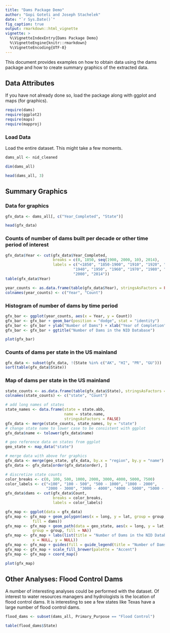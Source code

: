 ```yaml
---
title: "Dams Package Demo"
author: "Gopi Goteti and Joseph Stachelek"
date: "`r Sys.Date()`"
fig_caption: true
output: rmarkdown::html_vignette
vignette: >
  %\VignetteIndexEntry{Dams Package Demo}
  %\VignetteEngine{knitr::rmarkdown}
  %\VignetteEncoding{UTF-8}
---
```


This document provides examples on how to obtain data using the dams package and how to create summary graphics of the extracted data.

## Data Attributes

If you have not already done so, load the package along with ggplot and maps (for graphics).

```r
require(dams)
require(ggplot2)
require(maps)
require(mapproj)
```

### Load Data

Load the entire dataset. This might take a few moments.

```r
dams_all <- nid_cleaned

dim(dams_all)

head(dams_all, 3)
```

## Summary Graphics

### Data for graphics

```r
gfx_data <- dams_all[, c("Year_Completed", "State")]

head(gfx_data)
```

### Counts of number of dams built per decade or other time period of interest

```r
gfx_data$Year <- cut(gfx_data$Year_Completed, 
                     breaks = c(0, 1850, seq(1900, 2000, 10), 2014), 
                     labels = c("<1850", "1850-1900", "1910", "1920", "1930",
                              "1940", "1950", "1960", "1970", "1980", "1990", 
                              "2000", "2014"))
table(gfx_data$Year)

year_counts <- as.data.frame(table(gfx_data$Year), stringsAsFactors = FALSE)
colnames(year_counts) <- c("Year", "Count")
```

### Histogram of number of dams by time period

```r
gfx_bar <- ggplot(year_counts, aes(x = Year, y = Count))
gfx_bar <- gfx_bar + geom_bar(position = "dodge", stat = "identity")
gfx_bar <- gfx_bar + ylab("Number of Dams") + xlab("Year of Completion")
gfx_bar <- gfx_bar + ggtitle("Number of Dams in the NID Database")
```

```r
plot(gfx_bar)
```

### Counts of dams per state in the US mainland

```r
gfx_data <- subset(gfx_data, !(State %in% c("AK", "HI", "PR", "GU")))
sort(table(gfx_data$State))
```

### Map of dams per state in the US mainland

```r
state_counts <- as.data.frame(table(gfx_data$State), stringsAsFactors = FALSE)
colnames(state_counts) <- c("state", "Count")

# add long names of states
state_names <- data.frame(state = state.abb, 
                          name = state.name, 
                          stringsAsFactors = FALSE)
gfx_data <- merge(state_counts, state_names, by = "state")
# change state name to lower case to be consistent with ggplot
gfx_data$name <- tolower(gfx_data$name)

# geo reference data on states from ggplot
geo_state <- map_data("state")

# merge data with above for graphics
gfx_data <- merge(geo_state, gfx_data, by.x = "region", by.y = "name")
gfx_data <- gfx_data[order(gfx_data$order), ]

# discretize state counts
color_breaks <- c(0, 100, 500, 1000, 2000, 3000, 4000, 5000, 7500)
color_labels <- c("<100", "100 - 500", "500 - 1000", "1000 - 2000",
                  "2000 - 3000", "3000 - 4000", "4000 - 5000", "5000 - 7500")
gfx_data$dams <- cut(gfx_data$Count, 
                     breaks = color_breaks, 
                     labels = color_labels)

gfx_map <- ggplot(data = gfx_data)
gfx_map <- gfx_map + geom_polygon(aes(x = long, y = lat, group = group,
            fill = dams))
gfx_map <- gfx_map + geom_path(data = geo_state, aes(x = long, y = lat,
            group = group, fill = NA))
gfx_map <- gfx_map + labs(list(title = "Number of Dams in the NID Database",
            x = NULL, y = NULL))
gfx_map <- gfx_map + guides(fill = guide_legend(title = "Number of Dams"))
gfx_map <- gfx_map + scale_fill_brewer(palette = "Accent")
gfx_map <- gfx_map + coord_map()
```

```r
plot(gfx_map)
```

## Other Analyses: Flood Control Dams

A number of interesting analyses could be performed with the dataset. Of interest to water resources managers and hydrologists is the location of flood control dams. It is interesting to see a few states like Texas have a large number of flood control dams.

```r
flood_dams <- subset(dams_all, Primary_Purpose == "Flood Control")

table(flood_dams$State)
```

